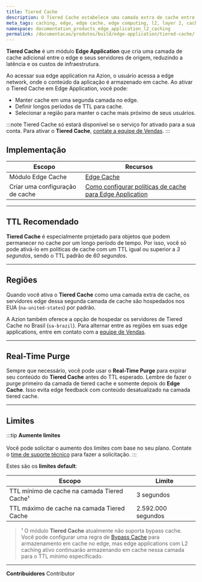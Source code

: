 ```yaml
---
title: Tiered Cache
description: O Tiered Cache estabelece uma camada extra de cache entre o edge e seus servidores de origem, reduzindo efetivamente a latência e minimizando as despesas com infraestrutura.
meta_tags: caching, edge, edge cache, edge computing, l2, layer 2, cache layer, purge cache
namespace: documentation_products_edge_application_l2_caching
permalink: /documentacao/produtos/build/edge-application/tiered-cache/
---
```


**Tiered Cache** é um módulo **Edge ⁠Application** que cria uma camada de cache adicional entre o edge e seus servidores de origem, reduzindo a latência e os custos de infraestrutura.

Ao acessar sua edge application na Azion, o usuário acessa a edge network, onde o conteúdo da aplicação é armazenado em cache. Ao ativar o Tiered Cache em Edge Application, você pode:

- Manter cache em uma segunda camada no edge.
- Definir longos períodos de TTL para cache.
- Selecionar a região para manter o cache mais próximo de seus usuários.

:::note
Tiered Cache só estará disponível se o serviço for ativado para a sua conta. Para ativar o **Tiered Cache**, [contate a equipe de Vendas](https://www.azion.com/en/contact-sales/).
:::

## Implementação

| Escopo | Recursos |
| --- | --- |
| Módulo Edge Cache | [Edge Cache](/pt-br/documentacao/produtos/build/edge-application/edge-cache/) |
| Criar uma configuração de cache | [Como configurar políticas de cache para Edge Application](/pt-br/documentacao/produtos/guias/cache-settings/) |

---

## TTL Recomendado

**Tiered ⁠Cache** é especialmente projetado para objetos que podem permanecer no cache por um longo período de tempo. Por isso, você só pode ativá-lo em políticas de cache com um TTL igual ou superior a *3 segundos*, sendo o TTL padrão de *60 segundos*.

<LinkButton outlined link="/pt-br/documentacao/produtos/build/edge-application/cache-settings/#browser-cache-settings" label="Saiba mais sobre expiration settings" />

---

## Regiões

Quando você ativa o **Tiered Cache** como uma camada extra de cache, os servidores edge dessa segunda camada de cache são hospedados nos EUA (`na-united-states`) por padrão. 

A Azion também oferece a opção de hospedar os servidores de Tiered Cache no Brasil (`sa-brazil`). Para alternar entre as regiões em suas edge applications, entre em contato com a [equipe de Vendas](https://www.azion.com/pt-br/contate-vendas/).

---

## Real-Time Purge

Sempre que necessário, você pode usar o **Real-Time Purge** para expirar seu conteúdo do **Tiered Cache** antes do TTL esperado. Lembre de fazer o purge primeiro da camada de tiered cache e somente depois do **Edge Cache**. Isso evita edge feedback com conteúdo desatualizado na camada tiered cache.

<LinkButton outlined link="/pt-br/documentacao/produtos/build/edge-application/real-time-purge/" label="Saiba mais sobre Real-Time Purge" />

---

## Limites

:::tip
**Aumente limites** <br></br>
Você pode solicitar o aumento dos limites com base no seu plano. Contate o [time de suporte técnico](/pt-br/documentacao/servicos/suporte/) para fazer a solicitação.
:::

Estes são os **limites default**:

| Escopo | Limite |
| --- | --- |
| TTL mínimo de cache na camada Tiered Cache¹ | 3 segundos |
| TTL máximo de cache na camada Tiered Cache | 2.592.000 segundos |

> ¹ O módulo **Tiered Cache** atualmente não suporta bypass cache. Você pode configurar uma regra de [Bypass Cache](/pt-br/documentacao/produtos/build/edge-application/rules-engine/#bypass-cache) para armazenamento em cache no edge, mas edge applications com L2 caching ativo continuarão armazenando em cache nessa camada para o TTL mínimo especificado.

---


**Contribuidores** <ContributorList>Contributor</ContributorList>
